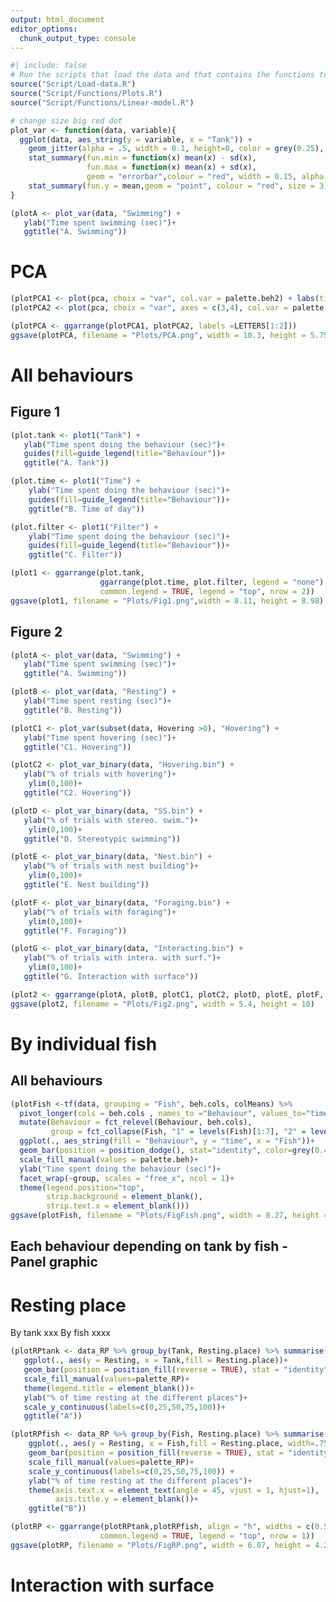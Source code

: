 ```yaml
---
output: html_document
editor_options: 
  chunk_output_type: console
---
```

```r
#| include: false
# Run the scripts that load the data and that contains the functions to plot and do the linear models
source("Script/Load-data.R")
source("Script/Functions/Plots.R")
source("Script/Functions/Linear-model.R")

# change size big red dot
plot_var <- function(data, variable){
  ggplot(data, aes_string(y = variable, x = "Tank")) +
    geom_jitter(alpha = .5, width = 0.1, height=0, color = grey(0.25), size = .8) +
    stat_summary(fun.min = function(x) mean(x) - sd(x), 
                 fun.max = function(x) mean(x) + sd(x), 
                 geom = "errorbar",colour = "red", width = 0.15, alpha =  .75)+
    stat_summary(fun.y = mean,geom = "point", colour = "red", size = 3)
}

(plotA <- plot_var(data, "Swimming") +
   ylab("Time spent swimming (sec)")+
   ggtitle("A. Swimming"))
```

# PCA
```r
(plotPCA1 <- plot(pca, choix = "var", col.var = palette.beh2) + labs(title = NULL))
(plotPCA2 <- plot(pca, choix = "var", axes = c(3,4), col.var = palette.beh2) + labs(title = NULL))

(plotPCA <- ggarrange(plotPCA1, plotPCA2, labels =LETTERS[1:2]))
ggsave(plotPCA, filename = "Plots/PCA.png", width = 10.3, height = 5.75)
```

# All behaviours

## Figure 1

```r
(plot.tank <- plot1("Tank") + 
   ylab("Time spent doing the behaviour (sec)")+
   guides(fill=guide_legend(title="Behaviour"))+
   ggtitle("A. Tank"))

(plot.time <- plot1("Time") + 
    ylab("Time spent doing the behaviour (sec)")+
    guides(fill=guide_legend(title="Behaviour"))+
    ggtitle("B. Time of day"))

(plot.filter <- plot1("Filter") + 
    ylab("Time spent doing the behaviour (sec)")+
    guides(fill=guide_legend(title="Behaviour"))+
    ggtitle("C. Filter"))

(plot1 <- ggarrange(plot.tank,
                    ggarrange(plot.time, plot.filter, legend = "none"),
                    common.legend = TRUE, legend = "top", nrow = 2))
ggsave(plot1, filename = "Plots/Fig1.png",width = 8.11, height = 8.98)
```

## Figure 2

```r
(plotA <- plot_var(data, "Swimming") +
   ylab("Time spent swimming (sec)")+
   ggtitle("A. Swimming"))

(plotB <- plot_var(data, "Resting") +
   ylab("Time spent resting (sec)")+
   ggtitle("B. Resting"))

(plotC1 <- plot_var(subset(data, Hovering >0), "Hovering") +
   ylab("Time spent hovering (sec)")+
   ggtitle("C1. Hovering"))

(plotC2 <- plot_var_binary(data, "Hovering.bin") +
   ylab("% of trials with hovering")+
    ylim(0,100)+
   ggtitle("C2. Hovering"))

(plotD <- plot_var_binary(data, "SS.bin") +
   ylab("% of trials with stereo. swim.")+
    ylim(0,100)+
   ggtitle("D. Stereotypic swimming"))

(plotE <- plot_var_binary(data, "Nest.bin") +
   ylab("% of trials with nest building")+
    ylim(0,100)+
   ggtitle("E. Nest building"))

(plotF <- plot_var_binary(data, "Foraging.bin") +
   ylab("% of trials with foraging")+
    ylim(0,100)+
   ggtitle("F. Foraging"))

(plotG <- plot_var_binary(data, "Interacting.bin") +
   ylab("% of trials with intera. with surf.")+
    ylim(0,100)+
   ggtitle("G. Interaction with surface"))

(plot2 <- ggarrange(plotA, plotB, plotC1, plotC2, plotD, plotE, plotF, plotG, ncol = 2, nrow = 4))
ggsave(plot2, filename = "Plots/Fig2.png", width = 5.4, height = 10)

```

# By individual fish
## All behaviours
```r
(plotFish <-tf(data, grouping = "Fish", beh.cols, colMeans) %>% 
  pivot_longer(cols = beh.cols , names_to ="Behaviour", values_to="time") %>% 
  mutate(Behaviour = fct_relevel(Behaviour, beh.cols),
         group = fct_collapse(Fish, "1" = levels(Fish)[1:7], "2" = levels(Fish)[8:13])) %>% 
  ggplot(., aes_string(fill = "Behaviour", y = "time", x = "Fish"))+
  geom_bar(position = position_dodge(), stat="identity", color=grey(0.4))+
  scale_fill_manual(values = palette.beh)+
  ylab("Time spent doing the behaviour (sec)")+
  facet_wrap(~group, scales = "free_x", ncol = 1)+
  theme(legend.position="top",
        strip.background = element_blank(),
        strip.text.x = element_blank()))
ggsave(plotFish, filename = "Plots/FigFish.png", width = 8.27, height = 6.27)
```

## Each behaviour depending on tank by fish - Panel graphic



# Resting place

By tank  xxx
By fish xxxx
```r
(plotRPtank <- data_RP %>% group_by(Tank, Resting.place) %>% summarise(Resting = mean(Resting)) %>% 
   ggplot(., aes(y = Resting, x = Tank,fill = Resting.place))+
   geom_bar(position = position_fill(reverse = TRUE), stat = "identity", color = "black")+
   scale_fill_manual(values=palette_RP)+
   theme(legend.title = element_blank())+
   ylab("% of time resting at the different places")+
   scale_y_continuous(labels=c(0,25,50,75,100))+
   ggtitle("A"))

(plotRPfish <- data_RP %>% group_by(Fish, Resting.place) %>% summarise(Resting = mean(Resting)) %>% 
    ggplot(., aes(y = Resting, x = Fish,fill = Resting.place, width=.75))+
    geom_bar(position = position_fill(reverse = TRUE), stat = "identity", color = "black")+
    scale_fill_manual(values=palette_RP)+
    scale_y_continuous(labels=c(0,25,50,75,100)) +
    ylab("% of time resting at the different places")+
    theme(axis.text.x = element_text(angle = 45, vjust = 1, hjust=1),
          axis.title.y = element_blank())+
    ggtitle("B"))

(plotRP <- ggarrange(plotRPtank,plotRPfish, align = "h", widths = c(0.5, 1),
                    common.legend = TRUE, legend = "top", nrow = 1))
ggsave(plotRP, filename = "Plots/FigRP.png", width = 6.07, height = 4.22)
```

# Interaction with surface